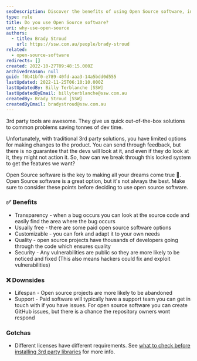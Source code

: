 ```yaml
---
seoDescription: Discover the benefits of using Open Source software, including transparency, customization, and quality, while also considering potential downsides such as lifespan and support limitations.
type: rule
title: Do you use Open Source software?
uri: why-use-open-source
authors:
  - title: Brady Stroud
    url: https://ssw.com.au/people/brady-stroud
related:
  - open-source-software
redirects: []
created: 2022-10-27T09:48:15.000Z
archivedreason: null
guid: f0b41bf0-e789-40fd-aaa3-14a5bdd0d555
lastUpdated: 2022-11-25T06:10:10.000Z
lastUpdatedBy: Billy Terblanche [SSW]
lastUpdatedByEmail: billyterblanche@ssw.com.au
createdBy: Brady Stroud [SSW]
createdByEmail: bradystroud@ssw.com.au
---
```


3rd party tools are awesome. They give us quick out-of-the-box solutions to common problems saving tonnes of dev time.

Unfortunately, with traditional 3rd party solutions, you have limited options for making changes to the product. You can send through feedback, but there is no guarantee that the devs will look at it, and even if they do look at it, they might not action it. So, how can we break through this locked system to get the features we want?

Open Source software is the key to making all your dreams come true 🤩.
Open Source software is a great option, but it's not always the best. Make sure to consider these points before deciding to use open source software.

<youtubeEmbed url="https://www.youtube.com/embed/k7bQ320vOj0" description="Video: Utilizing Open Source Software with Brady Stroud (3 min)" />

### ✅ Benefits

- Transparency - when a bug occurs you can look at the source code and easily find the area where the bug occurs
- Usually free - there are some paid open source software options
- Customizable - you can fork and adapt it to your own needs
- Quality - open source projects have thousands of developers going through the code which ensures quality
- Security - Any vulnerabilities are public so they are more likely to be noticed and fixed (This also means hackers could fix and exploit vulnerabilities)

### ❌ Downsides

- Lifespan - Open source projects are more likely to be abandoned
- Support - Paid software will typically have a support team you can get in touch with if you have issues. For open source software you can create GitHub issues, but there is a chance the repository owners wont respond

### Gotchas

- Different licenses have different requirements. See [what to check before installing 3rd party libraries](/installing-3rd-party-libraries#5-is-it-an-appropriate-license) for more info.
